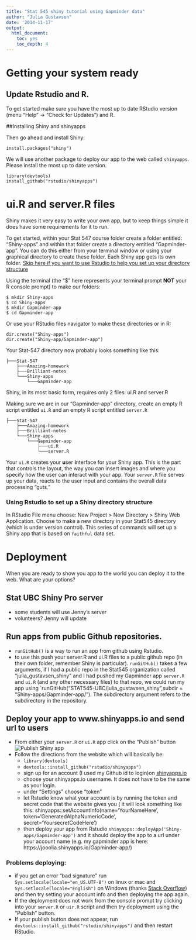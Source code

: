 ```yaml
---
title: "Stat 545 shiny tutorial using Gapminder data"
author: "Julia Gustavsen"
date: '2014-11-17'
output:
  html_document:
    toc: yes
    toc_depth: 4
---
```


# Getting your system ready

## Update Rstudio and R. 

To get started make sure you have the most up to date RStudio version (menu "Help" -> "Check for Updates") and R. 

##Installing Shiny and shinyapps

Then go ahead and install Shiny:

```
install.packages("shiny")
```

We will use another package to deploy our app to the web called `shinyapps`. Please install the most up to date version. 

```
library(devtools)
install_github("rstudio/shinyapps")
```

# ui.R and server.R files

Shiny makes it very easy to write your own app, but to keep things simple it does have some requirements for it to run.

To get started, within your Stat 547 course folder create a folder entitled: "Shiny-apps" and within that folder create a directory entitled "Gapminder-app". You can do this either from your terminal window or using your graphical directory to create these folder. Each Shiny app gets its own folder. [Skip here if you want to use Rstudio to help you set up your directory structure](#Rstudio_shiny_project)

Using the terminal (the "$" here represents your terminal prompt **NOT** your R console prompt) to make our folders:

```
$ mkdir Shiny-apps
$ cd Shiny-apps
$ mkdir Gapminder-app
$ cd Gapminder-app
```

Or use your RStudio files navigator to make these directories or in R:

```
dir.create("Shiny-apps")
dir.create("Shiny-app/Gapminder-app")
```

Your Stat-547 directory now probably looks something like this:

```
├───Stat-547
    ├───Amazing-homework
    ├───Brilliant-notes
    └───Shiny-apps
        └───Gapminder-app
```   

Shiny, in its most basic form, requires only 2 files: ui.R and server.R

Making sure we are in our "Gapminder-app" directory, create an empty R script entitled `ui.R` and an empty R script entitled `server.R`

```
├───Stat-547
    ├───Amazing-homework
    ├───Brilliant-notes
    └───Shiny-apps
        └───Gapminder-app
            ├───ui.R
            └───server.R
```

Your `ui.R` creates your **u**ser **i**nterface for your Shiny app. This is the part that controls the layout, the way you can insert images and where you specify how the user can interact with your app. 
Your `server.R` file serves up your data, reacts to the user input and contains the overall data processing "guts."

<a name="Rstudio_shiny_project"></a>

###  Using Rstudio to set up  a Shiny directory structure

In RStudio File menu choose: New Project > New Directory > Shiny Web Application. Choose to make a new directory in your Stat545 directory (which is under version control). This series of commands will set up a Shiny app that is based on `faithful` data set. 

# Deployment

When you are ready to show you app to the world you can deploy it to the web. What are your options?

## Stat UBC Shiny Pro server

* some students will use Jenny's server
* volunteers? Jenny will update

## Run apps from public Github repositories.

* `runGitHub()` is a way to run an app from github using Rstudio. 
* to use this push your server.R and ui.R files to a public github repo (in their own folder, remember Shiny is particular). `runGitHub()` takes a few arguments, if I had a public repo in the Stat545 organization called "julia_gustavsen_shiny" and I had pushed my Gapminder app `server.R` and `ui.R` (and any other necessary files) to that repo, we could run my app using `runGitHub("STAT545-UBC/julia_gustavsen_shiny",subdir = "Shiny-apps/Gapminder-app/"). The subdirectory argument refers to the subdirectory in the repository. 

## Deploy your app to www.shinyapps.io and send url to users

* From either your `server.R` or `ui.R` app click on the "Publish" button
![Publish Shiny app](img/Shiny_app_publish_button.png)
* Follow the directions from the website which will basically be:
    * `library(devtools)`
    * ` devtools::install_github("rstudio/shinyapps")`
    * sign up for an account (I used my Github id to login)on [shinyapps.io](http://shinyapps.io)
    * choose your shinyapps.io username. It does not have to be the same as your login. 
    * under "Settings" choose "token"
    * let Rstudio know what your account is by running the token and secret code that the website gives you ( it will look something like this:  shinyapps::setAccountInfo(name='YourNameHere', token='GeneratedAlphaNumericCode', secret='YoursecretCodeHere')
    * then deploy your app from Rstudio `shinyapps::deployApp('Shiny-apps/Gapminder-app')` and it should deploy the app to a url under your account name (e.g. my gapminder app is here: https://jooolia.shinyapps.io/Gapminder-app/)
    
### Problems deploying:

  * if you get an error "bad signature" run `Sys.setlocale(locale="en_US.UTF-8")` on linux or mac and `Sys.setlocale(locale="English")` on Windows (thanks [Stack Overflow](http://stackoverflow.com/questions/20943687/shinyapps-setaccountinfo-error)) and then try setting your account info and then deploying the app again. 
  * If the deployment does not work from the console prompt try clicking into your `server.R` or `uir.R` script and then try deployment using the "Publish" button. 
  * If your publish button does not appear, run ` devtools::install_github("rstudio/shinyapps")` and then restart RStudio. 

